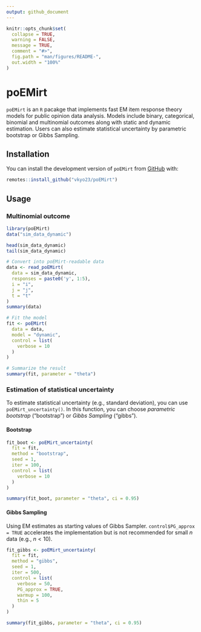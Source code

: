 ```yaml
---
output: github_document
---
```


<!-- README.md is generated from README.Rmd. Please edit that file -->

```r
knitr::opts_chunk$set(
  collapse = TRUE,
  warning = FALSE,
  message = TRUE,
  comment = "#>",
  fig.path = "man/figures/README-",
  out.width = "100%"
)
```

# poEMirt

<!-- badges: start -->
<!-- badges: end -->

`poEMirt` is an `R` pacakge that implements fast EM item response theory models for public opinion data analysis.
Models include binary, categorical, binomial and multinomial outcomes along with static and dynamic estimation.
Users can also estimate statistical uncertainty by parametric bootstrap or Gibbs Sampling.

## Installation

You can install the development version of `poEMirt` from [GitHub](https://github.com) with: 

```r
remotes::install_github("vkyo23/poEMirt")
```

## Usage

### Multinomial outcome

```r
library(poEMirt)
data("sim_data_dynamic")

head(sim_data_dynamic)
tail(sim_data_dynamic)

# Convert into poEMirt-readable data
data <- read_poEMirt(
  data = sim_data_dynamic,
  responses = paste0('y', 1:5),
  i = "i",
  j = "j",
  t = "t"
)
summary(data)

# Fit the model
fit <- poEMirt(
  data = data,
  model = "dynamic",
  control = list(
    verbose = 10
  )
)

# Summarize the result
summary(fit, parameter = "theta")
```

### Estimation of statistical uncertainty

To estimate statistical uncertainty (e.g., standard deviation), you can use `poEMirt_uncertainty()`. In this function, you can choose *parametric bootstrap* ("bootstrap") or *Gibbs Sampling* ("gibbs").

#### Bootstrap

```r
fit_boot <- poEMirt_uncertainty(
  fit = fit,
  method = "bootstrap",
  seed = 1,
  iter = 100,
  control = list(
    verbose = 10
  )
)

summary(fit_boot, parameter = "theta", ci = 0.95)
```

#### Gibbs Sampling

Using EM estimates as starting values of Gibbs Sampler. `control$PG_approx = TRUE` accelerates the implementation but is not recommended for small $n$ data (e.g., $n < 10$).

```r
fit_gibbs <- poEMirt_uncertainty(
  fit = fit,
  method = "gibbs",
  seed = 1,
  iter = 500,
  control = list(
    verbose = 50,
    PG_approx = TRUE, 
    warmup = 100,
    thin = 5
  )
)

summary(fit_gibbs, parameter = "theta", ci = 0.95)
```

